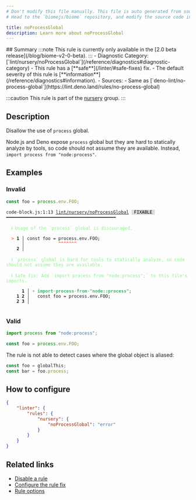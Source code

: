 ```yaml
---
# Don't modify this file manually. This file is auto generated from source, and you will lose your changes next time the website is built.
# Head to the `biomejs/biome` repository, and modify the source code in there.

title: noProcessGlobal
description: Learn more about noProcessGlobal
---
```


<Tabs>
<TabItem label="JavaScript (and super languages)" icon="seti:javascript">
## Summary
:::note
This rule is currently only available in the [2.0 beta release](/blog/biome-v2-0-beta).
:::
- Diagnostic Category: [`lint/nursery/noProcessGlobal`](/reference/diagnostics#diagnostic-category)
- This rule has a [**safe**](/linter/#safe-fixes) fix.
- The default severity of this rule is [**information**](/reference/diagnostics#information).
- Sources: 
  - Same as [`deno-lint/no-process-global`](https://lint.deno.land/rules/no-process-global)

:::caution
This rule is part of the [nursery](/linter/rules/#nursery) group.
:::
## Description
Disallow the use of `process` global.

Node.js and Deno expose `process` global but they are hard to statically analyze by tools,
so code should not assume they are available. Instead, `import process from "node:process"`.

## Examples

### Invalid

```js
const foo = process.env.FOO;
```

<pre class="language-text"><code class="language-text">code-block.js:1:13 <a href="https://biomejs.dev/linter/rules/no-process-global">lint/nursery/noProcessGlobal</a> <span style="color: #000; background-color: #ddd;"> FIXABLE </span> ━━━━━━━━━━━━━━━━━━━━━━━━━━━━━━━━━━━━━━━━━━<br /><br />  <strong><span style="color: lightgreen;">ℹ</span></strong> <span style="color: lightgreen;">Usage of the `process` global is discouraged.</span><br />  <br />  <strong><span style="color: Tomato;">&gt;</span></strong> <strong>1 │ </strong>const foo = process.env.FOO;<br />   <strong>   │ </strong>            <strong><span style="color: Tomato;">^</span></strong><strong><span style="color: Tomato;">^</span></strong><strong><span style="color: Tomato;">^</span></strong><strong><span style="color: Tomato;">^</span></strong><strong><span style="color: Tomato;">^</span></strong><strong><span style="color: Tomato;">^</span></strong><strong><span style="color: Tomato;">^</span></strong><br />    <strong>2 │ </strong><br />  <br />  <strong><span style="color: lightgreen;">ℹ</span></strong> <span style="color: lightgreen;">`process` global is hard for tools to statically analyze, so code should not assume they are available.</span><br />  <br />  <strong><span style="color: lightgreen;">ℹ</span></strong> <span style="color: lightgreen;">Safe fix</span><span style="color: lightgreen;">: </span><span style="color: lightgreen;">Add `import process from &quot;node:process&quot;;` to this file's imports.</span><br />  <br />      <strong>1</strong><strong> │ </strong><span style="color: MediumSeaGreen;">+</span> <span style="color: MediumSeaGreen;"><strong>i</strong></span><span style="color: MediumSeaGreen;"><strong>m</strong></span><span style="color: MediumSeaGreen;"><strong>p</strong></span><span style="color: MediumSeaGreen;"><strong>o</strong></span><span style="color: MediumSeaGreen;"><strong>r</strong></span><span style="color: MediumSeaGreen;"><strong>t</strong></span><span style="color: MediumSeaGreen;"><span style="opacity: 0.8;"><strong>·</strong></span></span><span style="color: MediumSeaGreen;"><strong>p</strong></span><span style="color: MediumSeaGreen;"><strong>r</strong></span><span style="color: MediumSeaGreen;"><strong>o</strong></span><span style="color: MediumSeaGreen;"><strong>c</strong></span><span style="color: MediumSeaGreen;"><strong>e</strong></span><span style="color: MediumSeaGreen;"><strong>s</strong></span><span style="color: MediumSeaGreen;"><strong>s</strong></span><span style="color: MediumSeaGreen;"><span style="opacity: 0.8;"><strong>·</strong></span></span><span style="color: MediumSeaGreen;"><strong>f</strong></span><span style="color: MediumSeaGreen;"><strong>r</strong></span><span style="color: MediumSeaGreen;"><strong>o</strong></span><span style="color: MediumSeaGreen;"><strong>m</strong></span><span style="color: MediumSeaGreen;"><span style="opacity: 0.8;"><strong>·</strong></span></span><span style="color: MediumSeaGreen;"><strong>&quot;</strong></span><span style="color: MediumSeaGreen;"><strong>n</strong></span><span style="color: MediumSeaGreen;"><strong>o</strong></span><span style="color: MediumSeaGreen;"><strong>d</strong></span><span style="color: MediumSeaGreen;"><strong>e</strong></span><span style="color: MediumSeaGreen;"><strong>:</strong></span><span style="color: MediumSeaGreen;"><strong>:</strong></span><span style="color: MediumSeaGreen;"><strong>p</strong></span><span style="color: MediumSeaGreen;"><strong>r</strong></span><span style="color: MediumSeaGreen;"><strong>o</strong></span><span style="color: MediumSeaGreen;"><strong>c</strong></span><span style="color: MediumSeaGreen;"><strong>e</strong></span><span style="color: MediumSeaGreen;"><strong>s</strong></span><span style="color: MediumSeaGreen;"><strong>s</strong></span><span style="color: MediumSeaGreen;"><strong>&quot;</strong></span><span style="color: MediumSeaGreen;"><strong>;</strong></span><br />    <strong>1</strong> <strong>2</strong><strong> │ </strong>  const foo = process.env.FOO;<br />    <strong>2</strong> <strong>3</strong><strong> │ </strong>  <br />  <br /></code></pre>

### Valid

```js
import process from "node:process";

const foo = process.env.FOO;
```

The rule is not able to detect cases where the global object is aliased:

```js
const foo = globalThis;
const bar = foo.process;
```

## How to configure
```json title="biome.json"
{
	"linter": {
		"rules": {
			"nursery": {
				"noProcessGlobal": "error"
			}
		}
	}
}

```
## Related links

- [Disable a rule](/linter/#disable-a-rule)
- [Configure the rule fix](/linter#configure-the-rule-fix)
- [Rule options](/linter/#rule-options)

</TabItem>
</Tabs>

